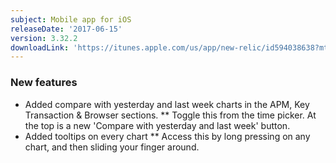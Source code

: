 ```yaml
---
subject: Mobile app for iOS
releaseDate: '2017-06-15'
version: 3.32.2
downloadLink: 'https://itunes.apple.com/us/app/new-relic/id594038638?mt=8'
---
```


### New features

* Added compare with yesterday and last week charts in the APM, Key Transaction & Browser sections. \*\* Toggle this from the time picker. At the top is a new 'Compare with yesterday and last week' button.
* Added tooltips on every chart \*\* Access this by long pressing on any chart, and then sliding your finger around.
